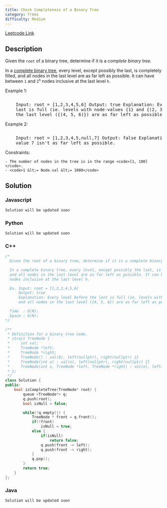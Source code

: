 ```yaml
---
title: Check Completeness of a Binary Tree
category: Trees
difficulty: Medium
---
```


<Callout>

[Leetcode Link](https://leetcode.com/problems/check-completeness-of-a-binary-tree)

</Callout>

## Description

Given the <code>root</code> of a binary tree, determine if it is a _complete binary tree_.

In a <a href="http://en.wikipedia.org/wiki/Binary_tree#Types_of_binary_trees" target="_blank">complete binary tree</a>, every level, except possibly the last, is completely filled, and all nodes in the last level are as far left as possible. It can have between <code>1</code> and <code>2<sup>h</sup></code> nodes inclusive at the last level <code>h</code>.

Example 1:

<Image
	alt=""
	src="https://assets.leetcode.com/uploads/2018/12/15/complete-binary-tree-1.png"
	width={180}
	height={145}
/>
<br />
<pre className="overflow-x-auto">
	Input: root = [1,2,3,4,5,6] Output: true Explanation: Every level before the
	last is full (ie. levels with node-values {1} and {(2, 3)}), and all nodes in
	the last level ({(4, 5, 6)}) are as far left as possible.
</pre>

Example 2:

<Image
	alt=""
	src="https://assets.leetcode.com/uploads/2018/12/15/complete-binary-tree-2.png"
	width={200}
	height={145}
/>
<br />
<pre className="overflow-x-auto">
	Input: root = [1,2,3,4,5,null,7] Output: false Explanation: The node with
	value 7 isn&#39;t as far left as possible.
</pre>

Constraints:

    - The number of nodes in the tree is in the range <code>[1, 100]</code>.
    - <code>1 &lt;= Node.val &lt;= 1000</code>

## Solution

### Javascript

```javascript
Solution will be updated soon
```

### Python

```python
Solution will be updated soon
```

### C++

```cpp
/*
  Given the root of a binary tree, determine if it is a complete binary tree.

  In a complete binary tree, every level, except possibly the last, is completely filled,
  and all nodes in the last level are as far left as possible. It can have between 1 and 2h
  nodes inclusive at the last level h.

  Ex. Input: root = [1,2,3,4,5,6]
      Output: true
      Explanation: Every level before the last is full (ie. levels with node-values {1} and {2, 3}),
      and all nodes in the last level ({4, 5, 6}) are as far left as possible.

  Time  : O(N);
  Space : O(N);
*/

/**
 * Definition for a binary tree node.
 * struct TreeNode {
 *     int val;
 *     TreeNode *left;
 *     TreeNode *right;
 *     TreeNode() : val(0), left(nullptr), right(nullptr) {}
 *     TreeNode(int x) : val(x), left(nullptr), right(nullptr) {}
 *     TreeNode(int x, TreeNode *left, TreeNode *right) : val(x), left(left), right(right) {}
 * };
 */
class Solution {
public:
    bool isCompleteTree(TreeNode* root) {
        queue <TreeNode*> q;
        q.push(root);
        bool isNull = false;

        while(!q.empty()) {
            TreeNode * front = q.front();
            if(!front)
                isNull = true;
            else {
                if(isNull)
                    return false;
                q.push(front -> left);
                q.push(front -> right);
            }
            q.pop();
        }
        return true;
    }
};

```

### Java

```java
Solution will be updated soon
```
